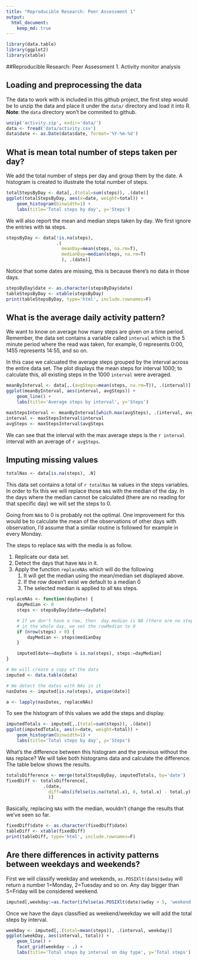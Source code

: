 ```yaml
---
title: "Reproducible Research: Peer Assessment 1"
output: 
  html_document:
    keep_md: true
---
```


```r
library(data.table)
library(ggplot2)
library(xtable)
```

##Reproducible Research: Peer Assessment 1. Activity monitor analysis

## Loading and preprocessing the data
The data to work with is included in this github project, the first step would
be to unzip the data and place it under the `data/` directory  and load it into
R. **Note**: the `data` directory won't be commited to github.

```r
unzip('activity.zip', exdir='data/')
data <- fread('data/activity.csv')
data$date <- as.Date(data$date, format='%Y-%m-%d')
```

## What is mean total number of steps taken per day?
We add the total number of steps per day and group them by the date.
A histogram is created to illustrate the total number of steps.

```r
totalStepsByDay <- data[,.(total=sum(steps)), .(date)]
ggplot(totalStepsByDay, aes(x=date, weight=total)) +
    geom_histogram(binwidth=1) +
    labs(title='Total steps by day', y='Steps')
```

We will also report the mean and median steps taken by day. We first ignore the
entries with `NA` steps.

```r
stepsByDay <- data[!is.na(steps),
                   .(
                     meanDay=mean(steps, na.rm=T),
                     medianDay=median(steps, na.rm=T)
                     ), .(date)]
```

Notice that some dates are missing, this is because there's no data in those days.

```r
stepsByDay$date <- as.character(stepsByDay$date)
tableStepsByDay <- xtable(stepsByDay)
print(tableStepsByDay, type='html', include.rownames=F)
```

## What is the average daily activity pattern?
We want to know on average how many steps are given on a time period. Remember,
the data set contains a variable called `interval` which is the 5 minute period
where the read was taken, for example, 0 represents 0:00, 1455 represents
14:55, and so on.

In this case we calcuated the average steps grouped by the interval across the
entire data set. The plot displays the mean steps for interval 1000; to calculate
this, all existing steps in the 1000 `interval` were averaged.

```r
meanByInterval <- data[,.(avgSteps=mean(steps, na.rm=T)), .(interval)]
ggplot(meanByInterval, aes(interval, avgSteps)) +
    geom_line() +
    labs(title='Average steps by interval', y='Steps')
```

```r
maxStepsInterval <- meanByInterval[which.max(avgSteps), .(interval, avgSteps)]
interval <- maxStepsInterval$interval
avgSteps <- maxStepsInterval$avgSteps
```

We can see that the interval with the max average steps is the `r interval`
interval with an average of `r avgSteps`.

## Imputing missing values

```r
totalNas <- data[is.na(steps), .N]
```

This data set contains a total of `r totalNas` `NA` values in the steps variables.
In order to fix this we will replace those `NA`s with the median of the day. In
the days where the median cannot be calculated (there are no reading for that
specific day) we will set the steps to 0.

Going from `NA`s to 0 is probably not the optimal. One improvement for this would be
to calculate the mean of the observations of other days with observation,
I'd assume that a similar routine is followed for example in every Monday.

The steps to replace `NA`s with the media is as follow.

1. Replicate our data set.
2. Detect the days that have `NA`s in it.
3. Apply the function `replaceNAs` which will do the following
   1. It will get the median using the mean/median set displayed above.
   2. If the row doesn't exist we default to a median 0
   3. The selected median is applied to all `NA`s steps.

```r
replaceNAs <- function(dayDate) {
    dayMedian <- 0
    steps <- stepsByDay[date==dayDate]

    # If we don't have a row, then  day median is NA (there are no steps recorded
    # in the whole day, we set the rowMedian to 0
    if (nrow(steps) > 0) {
        dayMedian <- steps$medianDay
    }

    imputed[date==dayDate & is.na(steps), steps:=dayMedian]
}

# We will create a copy of the data
imputed <- data.table(data)

# We detect the dates with NAs in it
nasDates <- imputed[is.na(steps), unique(date)]

a <- lapply(nasDates, replaceNAs)
```

To see the histogram of this values we add the steps and display.

```r
imputedTotals <- imputed[,.(total=sum(steps)), .(date)]
ggplot(imputedTotals, aes(x=date, weight=total)) +
    geom_histogram(binwidth=1) +
    labs(title='Total steps by day', y='Steps')

```

What's the difference between this histogram and the previous without the `NA`s
replace? We will take both histograms data and calculate the difference. The
table below shows the results.

```r
totalsDifference <- merge(totalStepsByDay, imputedTotals, by='date')
fixedDiff <- totalsDifference[,
              .(date,
                diff=abs(ifelse(is.na(total.x), 0, total.x) - total.y)
                )]
```

Basically, replacing `NA`s with the median, wouldn't change the results that
we've seen so far.

```r
fixedDiff$date <- as.character(fixedDiff$date)
tableDiff <- xtable(fixedDiff)
print(tableDiff, type='html', include.rownames=F)
```

## Are there differences in activity patterns between weekdays and weekends?
First we will classify weekday and weekends, `as.POSIXlt(date)$wday` will
return a number 1=Monday, 2=Tuesday and so on. Any day bigger than 5=Friday
will be considered weekend.

```r
imputed[,weekday:=as.factor(ifelse(as.POSIXlt(date)$wday > 5, 'weekend', 'weekday'))]
```

Once we have the days classified as weekend/weekday we will add the total steps
by interval.

```r
weekDay <- imputed[,.(total=mean(steps)), .(interval, weekday)]
ggplot(weekDay, aes(interval, total)) +
    geom_line() + 
    facet_grid(weekday ~ .) +
    labs(title='Total steps by interval on day type', y='Total steps')
```
